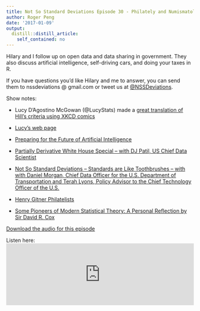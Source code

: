 ```yaml
---
title: Not So Standard Deviations Episode 30 - Philately and Numismatology
author: Roger Peng
date: '2017-01-09'
output:
  distill::distill_article:
    self_contained: no
---
```



Hilary and I follow up on open data and data sharing in government. They also discuss artificial intelligence, self-driving cars, and doing your taxes in R. 

If you have questions you’d like Hilary and me to answer, you can send them to nssdeviations @ gmail.com or tweet us at [@NSSDeviations](https://twitter.com/nssdeviations).

Show notes:

* Lucy D’Agostino McGowan (@LucyStats) made a [great translation of Hill’s criteria using XKCD comics](http://www.lucymcgowan.com/hill-for-data-scientists.html)

* [Lucy’s web page](http://www.lucymcgowan.com)

* [Preparing for the Future of Artificial Intelligence](https://www.whitehouse.gov/sites/default/files/whitehouse_files/microsites/ostp/NSTC/preparing_for_the_future_of_ai.pdf)

* [Partially Derivative White House Special – with DJ Patil, US Chief Data Scientist](http://12%20Dec%202016%20White%20House%20Special%20with%20DJ%20Patil,%20US%20Chief%20Data%20Scientist)

* [Not So Standard Deviations – Standards are Like Toothbrushes – with with Daniel Morgan, Chief Data Officer for the U.S. Department of Transportation and Terah Lyons, Policy Advisor to the Chief Technology Officer of the U.S.](https://soundcloud.com/nssd-podcast/episode-29-standards-are-like-toothbrushes)

* [Henry Gitner Philatelists](http://www.hgitner.com)

* [Some Pioneers of Modern Statistical Theory: A Personal Reflection by Sir David R. Cox](https://drive.google.com/file/d/0B678uTpUfn80a2RkOUc5LW51cVU/view?usp=sharing)


[Download the audio for this episode](https://soundcloud.com/nssd-podcast/episode-30-philately-and-numismatology)

Listen here:
<iframe width="100%" height="166" scrolling="no" frameborder="no" src="https://w.soundcloud.com/player/?url=https%3A//api.soundcloud.com/tracks/301065336&amp;color=ff5500&amp;auto_play=false&amp;hide_related=false&amp;show_comments=true&amp;show_user=true&amp;show_reposts=false"></iframe>

